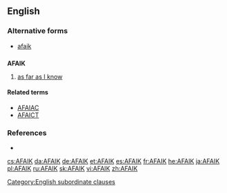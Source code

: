 ==English==

===Alternative forms===
* [[afaik]]

==={{initialism}}===
'''AFAIK'''

# {{Internet slang}} [[as far as I know]]

====Related terms====
* [[AFAIAC]]
* [[AFAICT]]

===References===
* {{reference-book |author=Spears, Richard A. |year=2000 |title=NTC's Dictionary of American Slang and Colloquial Expressions |edition=third edition |publisher=NTC |pages=p. 3 |id=ISBN 0-8442-0461-7}}

[[Category:English subordinate clauses]]

[[cs:AFAIK]]
[[da:AFAIK]]
[[de:AFAIK]]
[[et:AFAIK]]
[[es:AFAIK]]
[[fr:AFAIK]]
[[he:AFAIK]]
[[ja:AFAIK]]
[[pl:AFAIK]]
[[ru:AFAIK]]
[[sk:AFAIK]]
[[vi:AFAIK]]
[[zh:AFAIK]]